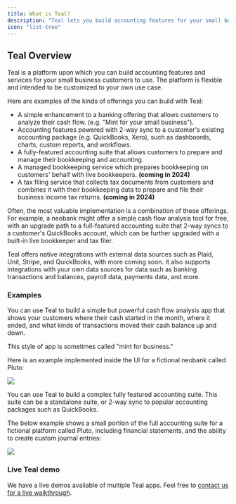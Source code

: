```yaml
---
title: What is Teal?
description: "Teal lets you build accounting features for your small business customers to use."
icon: "list-tree"
---
```


## Teal Overview

Teal is a platform upon which you can build accounting features and services for your small business customers to use. The platform is flexible 
and intended to be customized to your own use case.

Here are examples of the kinds of offerings you can build with Teal:

- A simple enhancement to a banking offering that allows customers to analyze their cash flow. (e.g. "Mint for your small business").
- Accounting features powered with 2-way sync to a customer's existing accounting package (e.g. QuickBooks, Xero), such as 
dashboards, charts, custom reports, and workflows.
- A fully-featured accounting suite that allows customers to prepare and manage their bookkeeping and accounting.
- A managed bookkeeping service which prepares bookkeeping on customers' behalf with live bookkeepers. **(coming in 2024)**
- A tax filing service that collects tax documents from customers and combines it with their bookkeeping data to 
prepare and file their business income tax returns. **(coming in 2024)**

Often, the most valuable implementation is a combination of these offerings. For example, a neobank might offer a simple cash flow 
analysis tool for free, with an upgrade path to a full-featured accounting suite that 2-way syncs to a customer's QuickBooks account, 
which can be further upgraded with a built-in live bookkeeper and tax filer.

Teal offers native integrations with external data sources such as Plaid, Unit, Stripe, and QuickBooks, with more coming soon. 
It also supports integrations with your own data sources for data such as banking transactions and balances, payroll data, payments data, and more.

### Examples

<AccordionGroup>
  <Accordion title="Cash flow analysis app">

You can use Teal to build a simple but powerful cash flow analysis app that shows your customers where their cash started in the 
month, where it ended, and what kinds of transactions moved their cash balance up and down.

This style of app is sometimes called "mint for business."

Here is an example implemented inside the UI for a fictional neobank called Pluto:

<Frame>
  <img src="/images/pluto-t1.png" />
</Frame>

  </Accordion>

<Accordion title="Full accounting suite">

You can use Teal to build a complex fully featured accounting suite. This suite can be a standalone suite, or 2-way sync to popular accounting 
packages such as QuickBooks.

The below example shows a small portion of the full accounting suite for a fictional platform called Pluto, including financial statements, 
and the ability to create custom journal entries:

<Frame>
  <img src="/images/pluto-t2.png" />
</Frame>

</Accordion>
</AccordionGroup>

### Live Teal demo

We have a live demos available of multiple Teal apps. Feel free to [contact us for a live walkthrough](https://teal.dev/contact).
